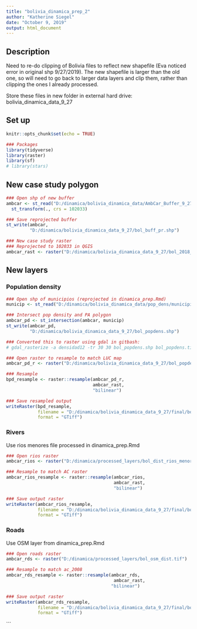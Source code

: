 ```yaml
---
title: "bolivia_dinamica_prep_2"
author: "Katherine Siegel"
date: "October 9, 2019"
output: html_document
---
```


## Description
Need to re-do clipping of Bolivia files to reflect new shapefile (Eva noticed error in original shp 9/27/2019). The new shapefile is larger than the old one, so will need to go back to larger data layers and clip them, rather than clipping the ones I already processed.

Store these files in new folder in external hard drive: bolivia_dinamica_data_9_27

## Set up
```r
knitr::opts_chunk$set(echo = TRUE)

### Packages
library(tidyverse)
library(raster)
library(sf)
# library(stars)
```

## New case study polygon
```r
### Open shp of new buffer
ambcar <- st_read("D:/dinamica/bolivia_dinamica_data/AmbCar_Buffer_9_27/Bol_buffer.shp") %>%
  st_transform(., crs = 102033)

### Save reprojected buffer
st_write(ambcar,
         "D:/dinamica/bolivia_dinamica_data_9_27/bol_buff_pr.shp")

### New case study raster
### Reprojected to 102033 in QGIS
ambcar_rast <- raster("D:/dinamica/bolivia_dinamica_data_9_27/bol_2018_class.tif")
```

## New layers
### Population density
```r
### Open shp of municipios (reprojected in dinamica_prep.Rmd)
municip <- st_read("D:/dinamica/bolivia_dinamica_data/pop_dens/municipios_339_pob2012_projected.shp")

### Intersect pop density and PA polygon
ambcar_pd <- st_intersection(ambcar, municip)
st_write(ambcar_pd,
         "D:/dinamica/bolivia_dinamica_data_9_27/bol_popdens.shp")

### Converted this to raster using gdal in gitbash: 
# gdal_rasterize -a densidad12 -tr 30 30 bol_popdens.shp bol_popdens.tiff

### Open raster to resample to match LUC map
ambcar_pd_r <- raster("D:/dinamica/bolivia_dinamica_data_9_27/bol_popdens.tiff")

### Resample
bpd_resample <- raster::resample(ambcar_pd_r, 
                                 ambcar_rast, 
                                 "bilinear")

### Save resampled output
writeRaster(bpd_resample,
            filename = "D:/dinamica/bolivia_dinamica_data_9_27/final/bol_popdens_927.tiff",
            format = "GTiff")
```

### Rivers
Use rios menores file processed in dinamica_prep.Rmd
```r
### Open rios raster
ambcar_rios <- raster("D:/dinamica/processed_layers/bol_dist_rios_menores.tif")

### Resample to match AC raster
ambcar_rios_resample <- raster::resample(ambcar_rios, 
                                         ambcar_rast,
                                         "bilinear")

### Save output raster
writeRaster(ambcar_rios_resample,
            filename = "D:/dinamica/bolivia_dinamica_data_9_27/final/bol_dist_rios_menores_927.tiff",
            format = "GTiff")
```

### Roads
Use OSM layer from dinamica_prep.Rmd
```r
### Open roads raster
ambcar_rds <- raster("D:/dinamica/processed_layers/bol_osm_dist.tif")

### Resample to match ac_2008
ambcar_rds_resample <- raster::resample(ambcar_rds, 
                                         ambcar_rast,
                                        "bilinear")

### Save output raster
writeRaster(ambcar_rds_resample,
            filename = "D:/dinamica/bolivia_dinamica_data_9_27/final/bol_dist_rds_927.tiff",
            format = "GTiff")
```
```

